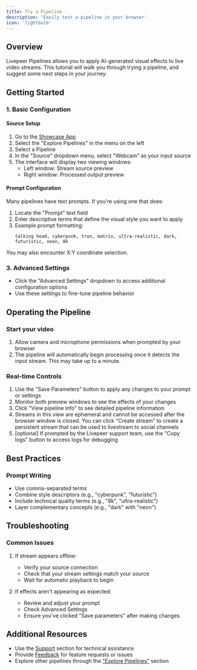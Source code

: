```yaml
---
title: Try a Pipeline
description: 'Easily test a pipeline in your browser'
icon: 'lightbulb'
---
```


## Overview
Livepeer Pipelines allows you to apply AI-generated visual effects to live video streams. This tutorial will walk you through trying a pipeline, and suggest some next steps in your journey.

## Getting Started

### 1. Basic Configuration

#### Source Setup
1. Go to the [Showcase App](https://pipelines.livepeer.org/)
2. Select the "Explore Pipelines" in the menu on the left
3. Select a Pipeline
4. In the "Source" dropdown menu, select "Webcam" as your input source
5. The interface will display two viewing windows:
   - Left window: Stream source preview
   - Right window: Processed output preview

#### Prompt Configuration
Many pipelines have text prompts. If you're using one that does:
1. Locate the "Prompt" text field
2. Enter descriptive terms that define the visual style you want to apply
3. Example prompt formatting:
   ```
   talking head, cyberpunk, tron, matrix, ultra-realistic, dark, futuristic, neon, 8k
   ```

You may also encounter X:Y coordinate selection.

### 3. Advanced Settings
- Click the "Advanced Settings" dropdown to access additional configuration options
- Use these settings to fine-tune pipeline behavior

## Operating the Pipeline

### Start your video
1. Allow camera and microphone permissions when prompted by your browser
2. The pipeline will automatically begin processing once it detects the input stream. This may take up to a minute.

### Real-time Controls
1. Use the "Save Parameters" button to apply any changes to your prompt or settings
2. Monitor both preview windows to see the effects of your changes
3. Click "View pipeline info" to see detailed pipeline information
4. Streams in this view are ephemeral and cannot be accessed after the browser window is closed. You can click "Create stream" to create a persistent stream that can be used to livestream to social channels
5. [optional] If prompted by the Livepeer support team, use the "Copy logs" button to access logs for debugging


## Best Practices

### Prompt Writing
- Use comma-separated terms
- Combine style descriptors (e.g., "cyberpunk", "futuristic")
- Include technical quality terms (e.g., "8k", "ultra-realistic")
- Layer complementary concepts (e.g., "dark" with "neon")

## Troubleshooting

### Common Issues
1. If stream appears offline:
   - Verify your source connection
   - Check that your stream settings match your source
   - Wait for automatic playback to begin

2. If effects aren't appearing as expected:
   - Review and adjust your prompt
   - Check Advanced Settings
   - Ensure you've clicked "Save parameters" after making changes

## Additional Resources

- Use the [Support](https://discord.com/invite/hxyNHeSzCK) section for technical assistance
- Provide [Feedback](https://livepeer.notion.site/15f0a348568781aab037c863d91b05e2) for feature requests or issues
- Explore other pipelines through the ["Explore Pipelines"](https://pipelines.livepeer.org/explore) section
